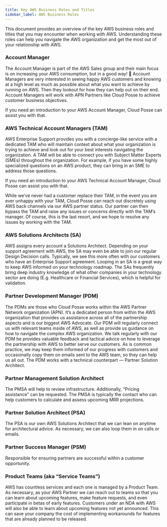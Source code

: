 ```yaml
---
title: Key AWS Business Roles and Titles
sidebar_label: AWS Business Roles
---
```


<Intro>
This document provides an overview of the key AWS business roles and titles that you may encounter when working with AWS. Understanding these roles can help you navigate the AWS organization and get the most out of your relationship with AWS.
</Intro>

### Account Manager

The Account Manager is part of the AWS Sales group and their main focus is on increasing your AWS consumption, but in a good way! 🙂  Account Managers are very interested in seeing happy AWS customers and knowing at a high level as much as possible about what you want to achieve by running on AWS. Then they lookout for how they can help out on their end. Account Managers will work with APN Partners like Cloud Posse to achieve customer business objectives.

If you need an introduction to your AWS Account Manager, Cloud Posse can assist you with that.

### AWS Technical Account Managers (TAM)

AWS Enterprise Support provides you with a concierge-like service with a dedicated TAM who will maintain context about what your organization is trying to achieve and look out for your best interests navigating the organization. A TAM will be able to connect you with Subject Matter Experts (SMEs) throughout the organization. For example, if you have some highly specialized questions on an AWS product, they can bring in an SME to address those questions.

If you need an introduction to your AWS Technical Account Manager, Cloud Posse can assist you with that.

While we’ve never had a customer replace their TAM, in the event you are ever unhappy with your TAM, Cloud Posse can reach out discretely using AWS back channels via our AWS partner status. Our partner can then bypass the TAM and raise any issues or concerns directly with the TAM’s manager. Of course, this is the last resort, and we hope to resolve any issues by working with the TAM.

### AWS Solutions Architects (SA)

AWS assigns every account a Solutions Architect. Depending on your support agreement with AWS, the SA may even be able to join our regular Design Decision calls. Typically, we see this more often with our customers who have an Enterprise Support agreement. Looping in an SA is a great way to keep AWS informed on your technology roadmap. The SAs frequently bring deep industry knowledge of what other companies in your technology sector are doing (E.g. Healthcare or Financial Services), which is helpful for validation.

### Partner Development Manager (PDM)

The PDMs are those who Cloud Posse works within the AWS Partner Network organization (APN). It’s a dedicated person from within the AWS organization that provides us assistance across all of the partnership aspects and is our biggest AWS Advocate. Our PDM will regularly connect us with relevant teams inside of AWS, as well as provide us guidance on how to navigate the complex AWS organization. We talk regularly with our PDM he provides valuable feedback and tactical advice on how to leverage the partnership with AWS to better serve our customers. As is common practice, we may keep them informed of our progress with customers and occasionally copy them on emails sent to the AWS team, so they can help us all out. The PDM works with a technical counterpart — Partner Solution Architect.

### Partner Management Solution Architect

The PMSA will help to review infrastructure. Additionally, “Pricing assistance” can be requested. The PMSA is typically the contact who can help customers to calculate and assess upcoming MRR projections.

### Partner Solution Architect (PSA)

The PSA is our own AWS Solutions Architect that we can lean on anytime for architectural advice. As necessary, we can also loop them in on calls or emails.

### Partner Success Manager (PSM)

Responsible for ensuring partners are successful within a customer opportunity.

### Product Teams (aka “Service Teams”)

AWS has countless services and each one is managed by a Product Team. As necessary, as your AWS Partner we can reach out to teams so that you can learn about upcoming features, make feature requests, and even participate in betas of early features. Customers under an NDA with AWS will also be able to learn about upcoming features not yet announced. This can save your company the cost of implementing workarounds for features that are already planned to be released.
